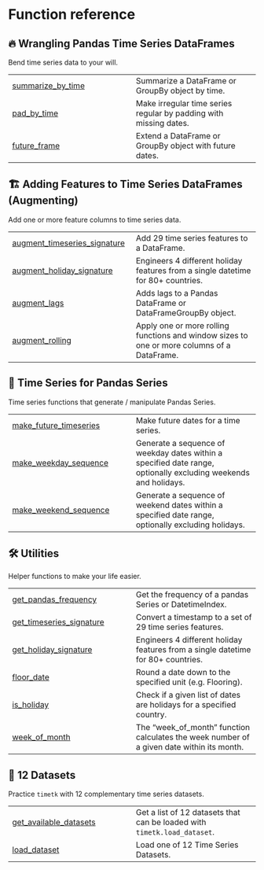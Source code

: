 # Function reference

## 🔥 Wrangling Pandas Time Series DataFrames

Bend time series data to your will.

| | |
| --- | --- |
| [summarize_by_time](summarize_by_time.qmd#timetk.summarize_by_time) | Summarize a DataFrame or GroupBy object by time. |
| [pad_by_time](pad_by_time.qmd#timetk.pad_by_time) | Make irregular time series regular by padding with missing dates. |
| [future_frame](future_frame.qmd#timetk.future_frame) | Extend a DataFrame or GroupBy object with future dates. |

## 🏗️ Adding Features to Time Series DataFrames (Augmenting)

Add one or more feature columns to time series data.

| | |
| --- | --- |
| [augment_timeseries_signature](augment_timeseries_signature.qmd#timetk.augment_timeseries_signature) | Add 29 time series features to a DataFrame. |
| [augment_holiday_signature](augment_holiday_signature.qmd#timetk.augment_holiday_signature) | Engineers 4 different holiday features from a single datetime for 80+ countries. |
| [augment_lags](augment_lags.qmd#timetk.augment_lags) | Adds lags to a Pandas DataFrame or DataFrameGroupBy object. |
| [augment_rolling](augment_rolling.qmd#timetk.augment_rolling) | Apply one or more rolling functions and window sizes to one or more columns of a DataFrame. |

## 🐼 Time Series for Pandas Series

Time series functions that generate / manipulate Pandas Series.

| | |
| --- | --- |
| [make_future_timeseries](make_future_timeseries.qmd#timetk.make_future_timeseries) | Make future dates for a time series. |
| [make_weekday_sequence](make_weekday_sequence.qmd#timetk.make_weekday_sequence) | Generate a sequence of weekday dates within a specified date range, optionally excluding weekends and holidays. |
| [make_weekend_sequence](make_weekend_sequence.qmd#timetk.make_weekend_sequence) | Generate a sequence of weekend dates within a specified date range, optionally excluding holidays. |

## 🛠️ Utilities

Helper functions to make your life easier.

| | |
| --- | --- |
| [get_pandas_frequency](get_pandas_frequency.qmd#timetk.get_pandas_frequency) | Get the frequency of a pandas Series or DatetimeIndex. |
| [get_timeseries_signature](get_timeseries_signature.qmd#timetk.get_timeseries_signature) | Convert a timestamp to a set of 29 time series features. |
| [get_holiday_signature](get_holiday_signature.qmd#timetk.get_holiday_signature) | Engineers 4 different holiday features from a single datetime for 80+ countries. |
| [floor_date](floor_date.qmd#timetk.floor_date) | Round a date down to the specified unit (e.g. Flooring). |
| [is_holiday](is_holiday.qmd#timetk.is_holiday) | Check if a given list of dates are holidays for a specified country. |
| [week_of_month](week_of_month.qmd#timetk.week_of_month) | The "week_of_month" function calculates the week number of a given date within its month. |

## 💾 12 Datasets

Practice `timetk` with 12 complementary time series datasets.

| | |
| --- | --- |
| [get_available_datasets](get_available_datasets.qmd#timetk.datasets.get_datasets.get_available_datasets) | Get a list of 12 datasets that can be loaded with `timetk.load_dataset`. |
| [load_dataset](load_dataset.qmd#timetk.datasets.get_datasets.load_dataset) | Load one of 12 Time Series Datasets. |